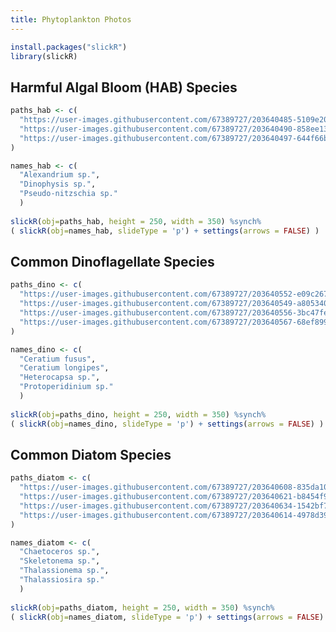 ```yaml
---
title: Phytoplankton Photos
---
```


```r

install.packages("slickR")
library(slickR)

```

## Harmful Algal Bloom (HAB) Species

```r

paths_hab <- c(
  "https://user-images.githubusercontent.com/67389727/203640485-5109e208-8872-437a-abff-3bc33d1eb7a1.jpg",
  "https://user-images.githubusercontent.com/67389727/203640490-858ee131-4058-4af9-98e9-3f97b07adcbe.jpg",
  "https://user-images.githubusercontent.com/67389727/203640497-644f66bd-5da2-4905-82cc-322025454d54.jpg"
)

names_hab <- c(
  "Alexandrium sp.",
  "Dinophysis sp.",
  "Pseudo-nitzschia sp."
  )
  
slickR(obj=paths_hab, height = 250, width = 350) %synch%
( slickR(obj=names_hab, slideType = 'p') + settings(arrows = FALSE) )

```

## Common Dinoflagellate Species

```r

paths_dino <- c(
  "https://user-images.githubusercontent.com/67389727/203640552-e09c267e-e89c-470c-a393-21feaa85fe82.jpg",
  "https://user-images.githubusercontent.com/67389727/203640549-a805340c-11f9-4c35-9cf5-fa2d9348c549.jpg",
  "https://user-images.githubusercontent.com/67389727/203640556-3bc47fe4-9abb-4ed6-b09c-1b4337c6730c.jpg",
  "https://user-images.githubusercontent.com/67389727/203640567-68ef8991-f268-4ffd-9c4e-0a875eee20a6.jpg"
)

names_dino <- c(
  "Ceratium fusus",
  "Ceratium longipes",
  "Heterocapsa sp.",
  "Protoperidinium sp."
  )
  
slickR(obj=paths_dino, height = 250, width = 350) %synch%
( slickR(obj=names_dino, slideType = 'p') + settings(arrows = FALSE) )

```

## Common Diatom Species

```r

paths_diatom <- c(
  "https://user-images.githubusercontent.com/67389727/203640608-835da107-f66b-4f6b-b510-3b85bb2e38f5.jpg",
  "https://user-images.githubusercontent.com/67389727/203640621-b8454f91-65a4-4be8-9572-e61fdb7b3c08.jpg",
  "https://user-images.githubusercontent.com/67389727/203640634-1542bf75-6c08-42b4-8789-f62444de32f9.jpg",
  "https://user-images.githubusercontent.com/67389727/203640614-4978d394-4c40-4e77-99e8-77e60375018e.jpg"
)

names_diatom <- c(
  "Chaetoceros sp.",
  "Skeletonema sp.",
  "Thalassionema sp.",
  "Thalassiosira sp."
  )
  
slickR(obj=paths_diatom, height = 250, width = 350) %synch%
( slickR(obj=names_diatom, slideType = 'p') + settings(arrows = FALSE) )

```
